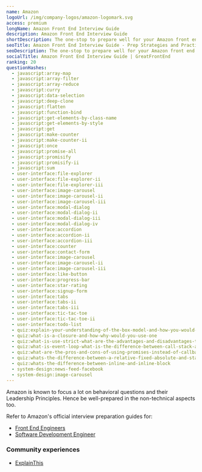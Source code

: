 ```yaml
---
name: Amazon
logoUrl: /img/company-logos/amazon-logomark.svg
access: premium
longName: Amazon Front End Interview Guide
description: Amazon Front End Interview Guide
shortDescription: The one-stop to prepare well for your Amazon front end interviews
seoTitle: Amazon Front End Interview Guide - Prep Strategies and Practice Questions
seoDescription: The one-stop to prepare well for your Amazon front end interviews. Discover insider tips, optimal prep strategies, and practice questions known to be tested.
socialTitle: Amazon Front End Interview Guide | GreatFrontEnd
ranking: 20
questionHashes:
  - javascript:array-map
  - javascript:array-filter
  - javascript:array-reduce
  - javascript:curry
  - javascript:data-selection
  - javascript:deep-clone
  - javascript:flatten
  - javascript:function-bind
  - javascript:get-elements-by-class-name
  - javascript:get-elements-by-style
  - javascript:get
  - javascript:make-counter
  - javascript:make-counter-ii
  - javascript:once
  - javascript:promise-all
  - javascript:promisify
  - javascript:promisify-ii
  - javascript:sum
  - user-interface:file-explorer
  - user-interface:file-explorer-ii
  - user-interface:file-explorer-iii
  - user-interface:image-carousel
  - user-interface:image-carousel-ii
  - user-interface:image-carousel-iii
  - user-interface:modal-dialog
  - user-interface:modal-dialog-ii
  - user-interface:modal-dialog-iii
  - user-interface:modal-dialog-iv
  - user-interface:accordion
  - user-interface:accordion-ii
  - user-interface:accordion-iii
  - user-interface:counter
  - user-interface:contact-form
  - user-interface:image-carousel
  - user-interface:image-carousel-ii
  - user-interface:image-carousel-iii
  - user-interface:like-button
  - user-interface:progress-bar
  - user-interface:star-rating
  - user-interface:signup-form
  - user-interface:tabs
  - user-interface:tabs-ii
  - user-interface:tabs-iii
  - user-interface:tic-tac-toe
  - user-interface:tic-tac-toe-ii
  - user-interface:todo-list
  - quiz:explain-your-understanding-of-the-box-model-and-how-you-would-tell-the-browser-in-css-to-render-your-layout-in-different-box-models
  - quiz:what-is-a-closure-and-how-why-would-you-use-one
  - quiz:what-is-use-strict-what-are-the-advantages-and-disadvantages-to-using-it
  - quiz:what-is-event-loop-what-is-the-difference-between-call-stack-and-task-queue
  - quiz:what-are-the-pros-and-cons-of-using-promises-instead-of-callbacks
  - quiz:whats-the-difference-between-a-relative-fixed-absolute-and-statically-positioned-element
  - quiz:whats-the-difference-between-inline-and-inline-block
  - system-design:news-feed-facebook
  - system-design:image-carousel
---
```


Amazon is known to focus a lot on behavioral questions and their Leadership Principles. Hence be well-prepared in the non-technical aspects too.

Refer to Amazon's official interview preparation guides for:

- [Front End Engineers](/static/guides/amazon-front-end-guide.pdf)
- [Software Development Engineer](https://amazonsdeinterviewprep.splashthat.com/)

### Community experiences

- [ExplainThis](https://www.explainthis.io/en/career/my-amazon-frontend-interview)
